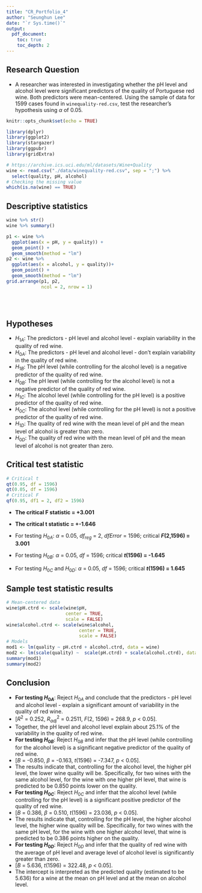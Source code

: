 ```yaml
---
title: "CR_Portfolio_4"
author: "Seunghun Lee"
date: "`r Sys.time()`"
output:
  pdf_document:
    toc: true
    toc_depth: 2
---
```


## Research Question
* A researcher was interested in investigating whether the pH level and alcohol level were significant predictors of the quality of Portuguese red wine. Both predictors were mean-centered. Using the sample of data for 1599 cases found in `winequality-red.csv`, test the researcher’s hypothesis using $\alpha$ of 0.05.

```r
knitr::opts_chunk$set(echo = TRUE)
```

```r
library(dplyr)
library(ggplot2)
library(stargazer)
library(ggpubr)
library(gridExtra)
```

```r
# https://archive.ics.uci.edu/ml/datasets/Wine+Quality
wine <- read.csv("./data/winequality-red.csv", sep = ";") %>%
  select(quality, pH, alcohol)
# Checking the missing value
which(is.na(wine) == TRUE)
```

## Descriptive statistics
```r
wine %>% str()
wine %>% summary()
```

```r
p1 <- wine %>%
  ggplot(aes(x = pH, y = quality)) +
  geom_point() +
  geom_smooth(method = "lm")
p2 <- wine %>%
  ggplot(aes(x = alcohol, y = quality))+
  geom_point() +
  geom_smooth(method = "lm")
grid.arrange(p1, p2,
             ncol = 2, nrow = 1)
```
\
\

## Hypotheses
* $H_{1A}$: The predictors - pH level and alcohol level - explain variability in the quality of red wine.
* $H_{0A}$: The predictors - pH level and alcohol level - don't explain variability in the quality of red wine.
\
* $H_{1B}$: The pH level (while controlling for the alcohol level) is a negative predictor of the quality of red wine.
* $H_{0B}$: The pH level (while controlling for the alcohol level) is not a negative predictor of the quality of red wine.
\
* $H_{1C}$: The alcohol level (while controlling for the pH level) is a positive predictor of the quality of red wine.
* $H_{0C}$: The alcohol level (while controlling for the pH level) is not a positive predictor of the quality of red wine.
\
* $H_{1D}$: The quality of red wine with the mean level of pH and the mean level of alcohol is greater than zero.
* $H_{0D}$: The quality of red wine with the mean level of pH and the mean level of alcohol is not greater than zero.

## Critical test statistic
```r
# Critical t 
qt(0.95, df = 1596)
qt(0.05, df = 1596)
# Critical F
qf(0.95, df1 = 2, df2 = 1596)
```
* **The critical F statistic = +3.001**
* **The critical t statistic = +-1.646**

* For testing $H_{0A}$: $\alpha$ = 0.05, $df_{reg}$ = 2, $df{Error}$ = 1596; critical **$F$(2,1596) = 3.001**
* For testing $H_{0B}$: $\alpha$ = 0.05, $df$ = 1596; critical **$t$(1596) = -1.645**
* For testing $H_{0C}$ and $H_{0D}$: $\alpha$ = 0.05, $df$ = 1596; critical **$t$(1596) = 1.645**

## Sample test statistic results
```r
# Mean-centered data
wine$pH.ctrd <- scale(wine$pH, 
                      center = TRUE,
                      scale = FALSE)
wine$alcohol.ctrd <- scale(wine$alcohol, 
                           center = TRUE,
                           scale = FALSE)
# Models
mod1 <- lm(quality ~ pH.ctrd + alcohol.ctrd, data = wine)
mod2 <- lm(scale(quality) ~  scale(pH.ctrd) + scale(alcohol.ctrd), data = wine)
summary(mod1)
summary(mod2)
```

## Conclusion
* **For testing $H_{0A}$**: Reject $H_{0A}$ and conclude that the predictors - pH level and alcohol level - explain a significant amount of variability in the quality of red wine.
* [$R^{2}$ = 0.252, $R^{2}_{adj}$ = 0.2511, $F$(2, 1596) = 268.9, $p$ < 0.05].
* Together, the pH level and alcohol level explain about 25.1% of the variability in the quality of red wine.
\
* **For testing $H_{0B}$**: Reject $H_{0B}$ and infer that the pH level (while controlling for the alcohol level) is a significant negative predictor of the quality of red wine.
* [$B$ = -0.850, $\beta$ = -0.163, $t$(1596) = -7.347, $p$ < 0.05].
* The results indicate that, controlling for the alcohol level, the higher pH level, the lower wine quality will be. Specifically, for two wines with the same alcohol level, for the wine with one higher pH level, that wine is predicted to be 0.850 points lower on the quality.
\
* **For testing $H_{0C}$**: Reject $H_{0C}$ and infer that the alcohol level (while controlling for the pH level) is a significant positive predictor of the quality of red wine.
* [$B$ = 0.386, $\beta$ = 0.510, $t$(1596) = 23.036, $p$ < 0.05].
* The results indicate that, controlling for the pH level, the higher alcohol level, the higher wine quality will be. Specifically, for two wines with the same pH level, for the wine with one higher alcohol level, that wine is predicted to be 0.386 points higher on the quality.
\
* **For testing $H_{0D}$**: Reject $H_{0D}$ and infer that the quality of red wine with the average of pH level and average level of alcohol level is significantly greater than zero.
* [$B$ = 5.636, $t$(1596) = 322.48, $p$ < 0.05].
* The intercept is interpreted as the predicted quality (estimated to be 5.636) for a wine at the mean on pH level and at the mean on alcohol level.
